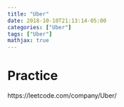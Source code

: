 ```yaml
---
title: "Uber"
date: 2018-10-10T21:13:14-05:00
categories: ["Uber"]
tags: ["Uber"]
mathjax: true
---
```


# Practice

https://leetcode.com/company/Uber/

